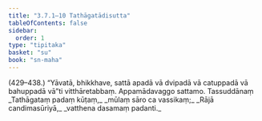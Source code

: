 ```yaml
---
title: "3.7.1–10 Tathāgatādisutta"
tableOfContents: false
sidebar:
  order: 1
type: "tipitaka"
basket: "su"
book: "sn-maha"
---
```



<DynamicBreadcrumb />

<Paragraph type="center" book="sn-maha">
(429–438.)
</Paragraph>

<Paragraph number="980" book="sn-maha">
“Yāvatā, bhikkhave, sattā apadā vā dvipadā vā catuppadā vā bahuppadā vā”ti vitthāretabbaṃ.

</Paragraph>

<Paragraph number="981" type="center" book="sn-maha">
Appamādavaggo sattamo.



</Paragraph>

<Paragraph number="982" type="center" book="sn-maha">
Tassuddānaṃ


</Paragraph>

<Paragraph number="983" type="verses" book="sn-maha">
_Tathāgataṃ padaṃ kūṭaṃ,_  
_mūlaṃ sāro ca vassikaṃ;_  
_Rājā candimasūriyā,_  
_vatthena dasamaṃ padanti._
</Paragraph>